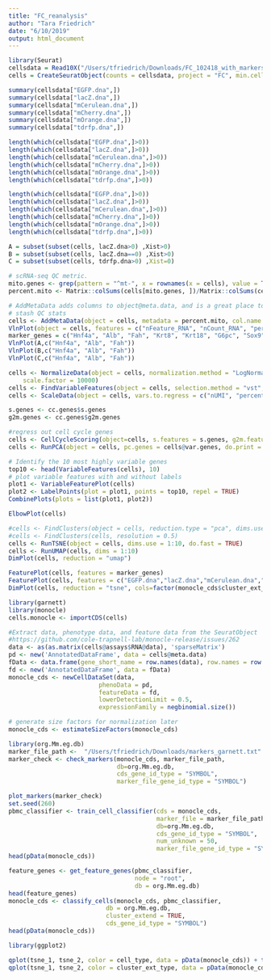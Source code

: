 ```yaml
---
title: "FC_reanalysis"
author: "Tara Friedrich"
date: "6/10/2019"
output: html_document
---
```


```r
library(Seurat)
cellsdata = Read10X("/Users/tfriedrich/Downloads/FC_102418_with_markers/outs/filtered_feature_bc_matrix/")
cells = CreateSeuratObject(counts = cellsdata, project = "FC", min.cells = 3, min.features = 200)

summary(cellsdata["EGFP.dna",])
summary(cellsdata["lacZ.dna",])
summary(cellsdata["mCerulean.dna",])
summary(cellsdata["mCherry.dna",])
summary(cellsdata["mOrange.dna",])
summary(cellsdata["tdrfp.dna",])

length(which(cellsdata["EGFP.dna",]>0))
length(which(cellsdata["lacZ.dna",]>0))
length(which(cellsdata["mCerulean.dna",]>0))
length(which(cellsdata["mCherry.dna",]>0))
length(which(cellsdata["mOrange.dna",]>0))
length(which(cellsdata["tdrfp.dna",]>0))

length(which(cellsdata["EGFP.dna",]>0))
length(which(cellsdata["lacZ.dna",]>0))
length(which(cellsdata["mCerulean.dna",]>0))
length(which(cellsdata["mCherry.dna",]>0))
length(which(cellsdata["mOrange.dna",]>0))
length(which(cellsdata["tdrfp.dna",]>0))

A = subset(subset(cells, lacZ.dna>0) ,Xist>0)
B = subset(subset(cells, lacZ.dna==0) ,Xist>0)
C = subset(subset(cells, tdrfp.dna>0) ,Xist=0)
```

```r
# scRNA-seq QC metric.
mito.genes <- grep(pattern = "^mt-", x = rownames(x = cells), value = TRUE)
percent.mito <- Matrix::colSums(cells[mito.genes, ])/Matrix::colSums(cells)

# AddMetaData adds columns to object@meta.data, and is a great place to
# stash QC stats
cells <- AddMetaData(object = cells, metadata = percent.mito, col.name = "percent.mito")
VlnPlot(object = cells, features = c("nFeature_RNA", "nCount_RNA", "percent.mito"), nCol = 3)
marker_genes = c("Hnf4a", "Alb", "Fah", "Krt8", "Krt18", "G6pc", "Sox9", "Krt7", "Krt19", "Epcam", "Onecut1", "Afp", "Xist")
VlnPlot(A,c("Hnf4a", "Alb", "Fah"))
VlnPlot(B,c("Hnf4a", "Alb", "Fah"))
VlnPlot(C,c("Hnf4a", "Alb", "Fah"))
```

```r
cells <- NormalizeData(object = cells, normalization.method = "LogNormalize", 
    scale.factor = 10000)
cells <- FindVariableFeatures(object = cells, selection.method = "vst", nfeatures = 2000)
cells <- ScaleData(object = cells, vars.to.regress = c("nUMI", "percent.mito"))

s.genes <- cc.genes$s.genes
g2m.genes <- cc.genes$g2m.genes

#regress out cell cycle genes
cells <- CellCycleScoring(object=cells, s.features = s.genes, g2m.features = g2m.genes, set.ident = TRUE)
cells <- RunPCA(object = cells, pc.genes = cells@var.genes, do.print = TRUE, pcs.print = 1:5, genes.print = 5)
```

```r
# Identify the 10 most highly variable genes
top10 <- head(VariableFeatures(cells), 10)
# plot variable features with and without labels
plot1 <- VariableFeaturePlot(cells)
plot2 <- LabelPoints(plot = plot1, points = top10, repel = TRUE)
CombinePlots(plots = list(plot1, plot2))

ElbowPlot(cells)

#cells <- FindClusters(object = cells, reduction.type = "pca", dims.use = 1:5, resolution = 0.6, print.output = 0, save.SNN = TRUE)
#cells <- FindClusters(cells, resolution = 0.5)
cells <- RunTSNE(object = cells, dims.use = 1:10, do.fast = TRUE)
cells <- RunUMAP(cells, dims = 1:10)
DimPlot(cells, reduction = "umap")

FeaturePlot(cells, features = marker_genes)
FeaturePlot(cells, features = c("EGFP.dna","lacZ.dna","mCerulean.dna","mCherry.dna","mCherry.dna","mOrange.dna","tdrfp.dna"))
DimPlot(cells, reduction = "tsne", cols=factor(monocle_cds$cluster_ext_type),split.by = 'ident')

library(garnett)
library(monocle)
cells.monocle <- importCDS(cells)

#Extract data, phenotype data, and feature data from the SeuratObject
#https://github.com/cole-trapnell-lab/monocle-release/issues/262
data <- as(as.matrix(cells@assays$RNA@data), 'sparseMatrix')
pd <- new('AnnotatedDataFrame', data = cells@meta.data)
fData <- data.frame(gene_short_name = row.names(data), row.names = row.names(data))
fd <- new('AnnotatedDataFrame', data = fData)
monocle_cds <- newCellDataSet(data,
                         phenoData = pd,
                         featureData = fd,
                         lowerDetectionLimit = 0.5,
                         expressionFamily = negbinomial.size())

# generate size factors for normalization later
monocle_cds <- estimateSizeFactors(monocle_cds)

library(org.Mm.eg.db)
marker_file_path <-  "/Users/tfriedrich/Downloads/markers_garnett.txt"
marker_check <- check_markers(monocle_cds, marker_file_path,
                              db=org.Mm.eg.db,
                              cds_gene_id_type = "SYMBOL",
                              marker_file_gene_id_type = "SYMBOL")

plot_markers(marker_check)
set.seed(260)
pbmc_classifier <- train_cell_classifier(cds = monocle_cds,
                                         marker_file = marker_file_path,
                                         db=org.Mm.eg.db,
                                         cds_gene_id_type = "SYMBOL",
                                         num_unknown = 50,
                                         marker_file_gene_id_type = "SYMBOL")
head(pData(monocle_cds))

feature_genes <- get_feature_genes(pbmc_classifier,
                                   node = "root",
                                   db = org.Mm.eg.db)
head(feature_genes)
monocle_cds <- classify_cells(monocle_cds, pbmc_classifier,
                           db = org.Mm.eg.db,
                           cluster_extend = TRUE,
                           cds_gene_id_type = "SYMBOL")
head(pData(monocle_cds))

library(ggplot2)

qplot(tsne_1, tsne_2, color = cell_type, data = pData(monocle_cds)) + theme_bw()
qplot(tsne_1, tsne_2, color = cluster_ext_type, data = pData(monocle_cds)) + theme_bw()


```

